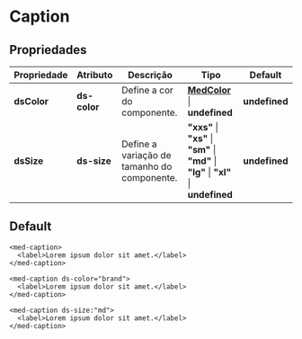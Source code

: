 
<Meta title="Components/Global/Caption/Usage" />

# Caption

## Propriedades

| Propriedade  | Atributo     | Descrição                                   | Tipo                                                                                                                   | Default       |
| ------------ | ------------ | ------------------------------------------- | ---------------------------------------------------------------------------------------------------------------------- | ------------- |
| **dsColor**  | **ds-color** | Define a cor do componente.                 | **[MedColor](http://desenv.ordomederi.com/templarios/?path=/story/enums-enums--page#medcolors)** \| **undefined**      | **undefined** |
| **dsSize**   | **ds-size**  | Define a variação de tamanho do componente. | **"xxs"** \| **"xs"** \| **"sm"** \| **"md"** \| **"lg"** \| **"xl"** \| **undefined**                                 | **undefined** |


## Default

```
<med-caption>
  <label>Lorem ipsum dolor sit amet.</label>
</med-caption>

<med-caption ds-color="brand">
  <label>Lorem ipsum dolor sit amet.</label>
</med-caption>

<med-caption ds-size:"md">
  <label>Lorem ipsum dolor sit amet.</label>
</med-caption>
```
